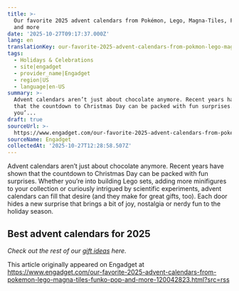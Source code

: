 ```yaml
---
title: >-
  Our favorite 2025 advent calendars from Pokémon, Lego, Magna-Tiles, Funko Pop
  and more
date: '2025-10-27T09:17:37.000Z'
lang: en
translationKey: our-favorite-2025-advent-calendars-from-pokmon-lego-magna-ti
tags:
  - Holidays & Celebrations
  - site|engadget
  - provider_name|Engadget
  - region|US
  - language|en-US
summary: >-
  Advent calendars aren’t just about chocolate anymore. Recent years have shown
  that the countdown to Christmas Day can be packed with fun surprises. Whether
  you’...
draft: true
sourceUrl: >-
  https://www.engadget.com/our-favorite-2025-advent-calendars-from-pokemon-lego-magna-tiles-funko-pop-and-more-120042823.html?src=rss
sourceName: Engadget
collectedAt: '2025-10-27T12:28:58.507Z'
---
```

Advent calendars aren’t just about chocolate anymore. Recent years have shown that the countdown to Christmas Day can be packed with fun surprises. Whether you’re into building Lego sets, adding more minifigures to your collection or curiously intrigued by scientific experiments, advent calendars can fill that desire (and they make for great gifts, too). Each door hides a new surprise that brings a bit of joy, nostalgia or nerdy fun to the holiday season.

## Best advent calendars for 2025

_Check out the rest of our_ [_gift ideas_](https://www.engadget.com/gifts/) _here._

This article originally appeared on Engadget at https://www.engadget.com/our-favorite-2025-advent-calendars-from-pokemon-lego-magna-tiles-funko-pop-and-more-120042823.html?src=rss
